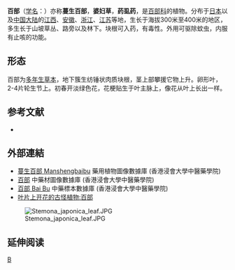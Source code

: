 {{Speciesbox
| status = 
| status_system = 
| image = ManShengBaiBu.JPG
| genus = Stemona
| species = japonica
| authority = (Bl.) Miq.
}}

'''百部'''（[[学名|学名]]：{{lang|la|''Stemona japonica''}}）亦称'''蔓生百部'''，'''婆妇草'''，'''药虱药'''，是[[百部科|百部科]]的植物。分布于[[日本|日本]]以及[[中国大陆|中国大陆]]的[[江西|江西]]、[[安徽|安徽]]、[[浙江|浙江]]、[[江苏|江苏]]等地，生长于海拔300米至400米的地区，多生长于山坡草丛、路旁以及林下。块根可入药，有毒性。外用可驱除蚊虫，内服有止咳的功能。

== 形态 ==
百部为[[多年生草本|多年生草本]]，地下簇生纺锤状肉质块根，茎上部攀援它物上升。卵形叶，2-4片轮生节上。初春开淡绿色花，花梗贴生于叶主脉上，像花从叶上长出一样。

== 参考文献 ==
<div class="references-small">
* {{cite web| url =http://www.bioinfo.cn/db05/KmzwSpecies.php?action=view&id=21405| title =百部| work =《中国高等植物数据库全库》| publisher =中国科学院微生物研究所| author =昆明植物研究所| accessdate =2009-02-25| deadurl =yes| archiveurl =https://web.archive.org/web/20160305051319/http://www.bioinfo.cn/db05/KmzwSpecies.php?action=view&id=21405| archivedate =2016年3月5日| df =}}
</div>

==外部連結==
* [http://libproject.hkbu.edu.hk/was40/detail?lang=ch&channelid=1288&searchword=herb_id=D00489 蔓生百部 Manshengbaibu] {{Wayback|url=http://libproject.hkbu.edu.hk/was40/detail?lang=ch&channelid=1288&searchword=herb_id=D00489 |date=20131004213930 }} 藥用植物圖像數據庫 (香港浸會大學中醫藥學院) {{zh}}{{en}}
*[https://sys01.lib.hkbu.edu.hk/cmed/mmid/detail.php?pid=B00022 百部] 中藥材圖像數據庫  (香港浸會大學中醫藥學院) {{zh}}{{en}} 
* [http://libproject.hkbu.edu.hk/was40/outline?page=1&channelid=44273&searchword=%E7%99%BE%E9%83%A8&sortfield=+name_chi_sort 百部 Bai Bu] {{Wayback|url=http://libproject.hkbu.edu.hk/was40/outline?page=1&channelid=44273&searchword=%E7%99%BE%E9%83%A8&sortfield=+name_chi_sort |date=20150715115128 }} 中藥標本數據庫 (香港浸會大學中醫藥學院) {{zh-hant}}{{en}}
* [https://www.zhiwutong.com/keyan/2018-07/41533.htm 叶片上开花的古怪植物:百部]
[[File:Stemona_japonica_leaf.JPG|thumb]]

== 延伸阅读 ==
{{Wikisource further reading}}

{{Taxonbar|from=Q15231169}}
[[Category:百部属|B]]